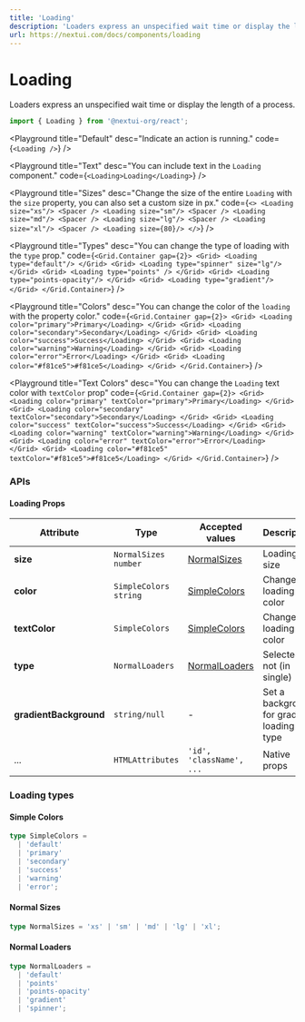 ```yaml
---
title: 'Loading'
description: 'Loaders express an unspecified wait time or display the length of a process.'
url: https://nextui.com/docs/components/loading
---
```


# Loading

Loaders express an unspecified wait time or display the length of a process.

```jsx
import { Loading } from '@nextui-org/react';
```

<CarbonAd />

<Playground
  title="Default"
  desc="Indicate an action is running."
  code={`
  <Loading />
`}
/>

<Playground
  title="Text"
  desc="You can include text in the `Loading` component."
  code={`
  <Loading>Loading</Loading>
`}
/>

<Playground
  title="Sizes"
  desc="Change the size of the entire `Loading` with the `size` property, you can also set a custom size in px."
  code={`
  <>
    <Loading size="xs"/>
    <Spacer />
    <Loading size="sm"/>
    <Spacer />
    <Loading size="md"/>
    <Spacer />
    <Loading size="lg"/>
    <Spacer />
    <Loading size="xl"/>
    <Spacer />
    <Loading size={80}/>
  </>
`}
/>

<Playground
  title="Types"
  desc="You can change the type of loading with the `type` prop."
  code={`
  <Grid.Container gap={2}>
    <Grid>
        <Loading type="default"/>
    </Grid>
    <Grid>
        <Loading type="spinner" size="lg"/>
    </Grid>
    <Grid>
        <Loading type="points" />
    </Grid>
    <Grid>
        <Loading type="points-opacity"/>
    </Grid>
    <Grid>
        <Loading type="gradient"/>
    </Grid>
  </Grid.Container>
`}
/>

<Playground
  title="Colors"
  desc="You can change the color of the `loading` with the property color."
  code={`
 <Grid.Container gap={2}>
    <Grid>
        <Loading color="primary">Primary</Loading>
    </Grid>
    <Grid>
        <Loading color="secondary">Secondary</Loading>
    </Grid>
    <Grid>
        <Loading color="success">Success</Loading>
    </Grid>
    <Grid>
        <Loading color="warning">Warning</Loading>
    </Grid>
    <Grid>
        <Loading color="error">Error</Loading>
    </Grid>
    <Grid>
        <Loading color="#f81ce5">#f81ce5</Loading>
    </Grid>
  </Grid.Container>
`}
/>

<Playground
  title="Text Colors"
  desc="You can change the `Loading` text color with `textColor` prop"
  code={`
  <Grid.Container gap={2}>
    <Grid>
        <Loading color="primary" textColor="primary">Primary</Loading>
    </Grid>
    <Grid>
        <Loading color="secondary" textColor="secondary">Secondary</Loading>
    </Grid>
    <Grid>
        <Loading color="success" textColor="success">Success</Loading>
    </Grid>
    <Grid>
        <Loading color="warning" textColor="warning">Warning</Loading>
    </Grid>
    <Grid>
        <Loading color="error" textColor="error">Error</Loading>
    </Grid>
    <Grid>
        <Loading color="#f81ce5" textColor="#f81ce5">#f81ce5</Loading>
    </Grid>
  </Grid.Container>
`}
/>

<Spacer y={3} />

### APIs

<Spacer y={2} />

#### Loading Props

| Attribute              | Type                    | Accepted values                  | Description                                | Default   |
| ---------------------- | ----------------------- | -------------------------------- | ------------------------------------------ | --------- |
| **size**               | `NormalSizes` `number`  | [NormalSizes](#normal-sizes)     | Loading size                               | `medium`  |
| **color**              | `SimpleColors` `string` | [SimpleColors](#simple-colors)   | Change loading color                       | `primary` |
| **textColor**          | `SimpleColors`          | [SimpleColors](#simple-colors)   | Change loading text color                  | `default` |
| **type**               | `NormalLoaders`         | [NormalLoaders](#normal-loaders) | Selected or not (in single)                | `default` |
| **gradientBackground** | `string/null`           | -                                | Set a background for gradient loading type | -         |
| ...                    | `HTMLAttributes`        | `'id', 'className', ...`         | Native props                               | -         |

<Spacer y={2} />

### Loading types

<Spacer y={1} />

#### Simple Colors

```ts
type SimpleColors =
  | 'default'
  | 'primary'
  | 'secondary'
  | 'success'
  | 'warning'
  | 'error';
```

#### Normal Sizes

```ts
type NormalSizes = 'xs' | 'sm' | 'md' | 'lg' | 'xl';
```

#### Normal Loaders

```ts
type NormalLoaders =
  | 'default'
  | 'points'
  | 'points-opacity'
  | 'gradient'
  | 'spinner';
```
